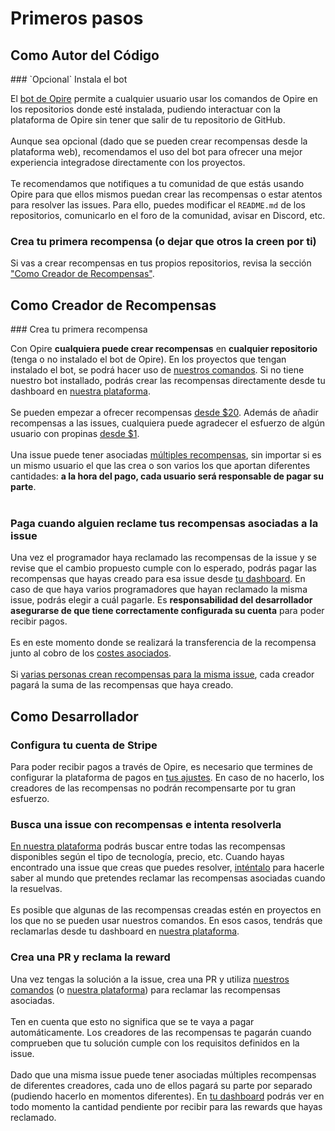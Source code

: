 
# Primeros pasos

## Como Autor del Código

<Steps>
### `Opcional` Instala el bot

<DimmedText>El [bot de Opire](/es/overview/install-bot) permite a cualquier usuario usar los comandos de Opire en los repositorios donde esté instalada, pudiendo interactuar con la plataforma de Opire sin tener que salir de tu repositorio de GitHub.</DimmedText>
<br/><br/>
<DimmedText>Aunque sea opcional (dado que se pueden crear recompensas desde la plataforma web), recomendamos el uso del bot para ofrecer una mejor experiencia integradose directamente con los proyectos.</DimmedText>
<br/><br/>
<DimmedText>Te recomendamos que notifiques a tu comunidad de que estás usando Opire para que ellos mismos puedan crear las recompensas o estar atentos para resolver las issues. Para ello, puedes modificar el `README.md` de los repositorios, comunicarlo en el foro de la comunidad, avisar en Discord, etc.</DimmedText>

### Crea tu primera recompensa (o dejar que otros la creen por ti) 

<DimmedText>Si vas a crear recompensas en tus propios repositorios, revisa la sección ["Como Creador de Recompensas"](/es/overview/getting-started#como-creador-de-recompensas).</DimmedText>
</Steps>

## Como Creador de Recompensas

<Steps>
### Crea tu primera recompensa

<DimmedText>Con Opire **cualquiera puede crear recompensas** en **cualquier repositorio** (tenga o no instalado el bot de Opire). En los proyectos que tengan instalado el bot, se podrá hacer uso de [nuestros comandos](/es/overview/commands#crear-recompensa). Si no tiene nuestro bot installado, podrás crear las recompensas directamente desde tu dashboard en [nuestra plataforma](https://app.opire.dev/dashboard/creator/rewards).</DimmedText>
<br/><br/>
<DimmedText>Se pueden empezar a ofrecer recompensas [desde $20](/es/rewards/pricing#precio-mínimo-y-costes). Además de añadir recompensas a las issues, cualquiera puede agradecer el esfuerzo de algún usuario con propinas [desde $1](/es/tips/pricing#precio-mínimo-y-costes).</DimmedText>
<br/><br/>
<DimmedText>Una issue puede tener asociadas [múltiples recompensas](/es/rewards/lifecycle#múltiples-recompensas), sin importar si es un mismo usuario el que las crea o son varios los que aportan diferentes cantidades: **a la hora del pago, cada usuario será responsable de pagar su parte**.</DimmedText>
<br/><br/>

### Paga cuando alguien reclame tus recompensas asociadas a la issue

<DimmedText>Una vez el programador haya reclamado las recompensas de la issue y se revise que el cambio propuesto cumple con lo esperado, podrás pagar las recompensas que hayas creado para esa issue desde [tu dashboard](https://app.opire.dev/dashboard/creator/rewards). En caso de que haya varios programadores que hayan reclamado la misma issue, podrás elegir a cuál pagarle. Es **responsabilidad del desarrollador asegurarse de que tiene correctamente configurada su cuenta** para poder recibir pagos.</DimmedText>
<br/><br/>
<DimmedText>Es en este momento donde se realizará la transferencia de la recompensa junto al cobro de los [costes asociados](/es/rewards/pricing#precio-mínimo-y-costes).</DimmedText>
<br/><br/>
<DimmedText>Si [varias personas crean recompensas para la misma issue](/es/rewards/lifecycle#múltiples-creadores), cada creador pagará la suma de las recompensas que haya creado.</DimmedText>
</Steps>

## Como Desarrollador

<Steps>

### Configura tu cuenta de Stripe

<DimmedText>Para poder recibir pagos a través de Opire, es necesario que termines de configurar la plataforma de pagos en [tus ajustes](https://app.opire.dev/settings). En caso de no hacerlo, los creadores de las recompensas no podrán recompensarte por tu gran esfuerzo.</DimmedText>

### Busca una issue con recompensas e intenta resolverla

<DimmedText>[En nuestra plataforma](https://app.opire.dev) podrás buscar entre todas las recompensas disponibles según el tipo de tecnología, precio, etc. Cuando hayas encontrado una issue que creas que puedes resolver, [inténtalo](/es/overview/commands#intentar-resolver-la-issue) para hacerle saber al mundo que pretendes reclamar las recompensas asociadas cuando la resuelvas.</DimmedText>
<br/><br/>
<DimmedText>Es posible que algunas de las recompensas creadas estén en proyectos en los que no se pueden usar nuestros comandos. En esos casos, tendrás que reclamarlas desde tu dashboard en [nuestra plataforma](https://app.opire.dev/dashboard/programmer/rewards).</DimmedText>

### Crea una PR y reclama la reward

<DimmedText>Una vez tengas la solución a la issue, crea una PR y utiliza [nuestros comandos](/es/overview/commands#reclamar-las-recompensas-asociadas-a-una-issue) (o [nuestra plataforma](https://app.opire.dev/dashboard/programmer/rewards)) para reclamar las recompensas asociadas.</DimmedText>
<br/><br/>
<DimmedText>Ten en cuenta que esto no significa que se te vaya a pagar automáticamente. Los creadores de las recompensas te pagarán cuando comprueben que tu solución cumple con los requisitos definidos en la issue.</DimmedText>
<br/><br/>
<DimmedText>Dado que una misma issue puede tener asociadas múltiples recompensas de diferentes creadores, cada uno de ellos pagará su parte por separado (pudiendo hacerlo en momentos diferentes). En [tu dashboard](https://app.opire.dev/dashboard/programmer/rewards) podrás ver en todo momento la cantidad pendiente por recibir para las rewards que hayas reclamado.</DimmedText>

</Steps>
